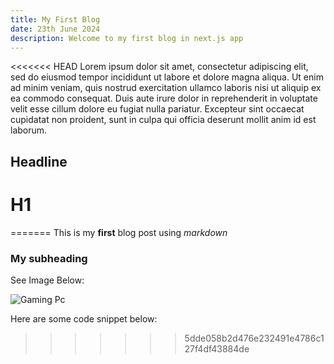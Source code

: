 ```yaml
---
title: My First Blog
date: 23th June 2024
description: Welcome to my first blog in next.js app
---
```


<<<<<<< HEAD
Lorem ipsum dolor sit amet, consectetur adipiscing elit, sed do eiusmod tempor incididunt ut labore et dolore magna aliqua. Ut enim ad minim veniam, quis nostrud exercitation ullamco laboris nisi ut aliquip ex ea commodo consequat. Duis aute irure dolor in reprehenderit in voluptate velit esse cillum dolore eu fugiat nulla pariatur. Excepteur sint occaecat cupidatat non proident, sunt in culpa qui officia deserunt mollit anim id est laborum.

## Headline

# H1
=======
This is my **first** blog post using _markdown_

### My subheading

See Image Below:

![Gaming Pc](/img/gamingpc.jpg)

Here are some code snippet below:
>>>>>>> 5dde058b2d476e232491e4786c127f4df43884de
